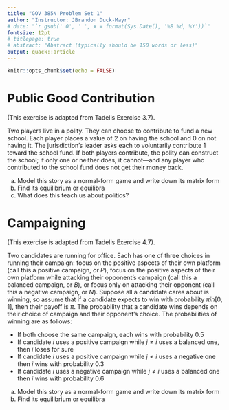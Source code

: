 ```yaml
---
title: "GOV 385N Problem Set 1"
author: "Instructor: JBrandon Duck-Mayr"
# date: "`r gsub(' 0', ' ', x = format(Sys.Date(), '%B %d, %Y'))`"
fontsize: 12pt
# titlepage: true
# abstract: "Abstract (typically should be 150 words or less)"
output: quack::article
---
```


```r
knitr::opts_chunk$set(echo = FALSE)
```

# Public Good Contribution

(This exercise is adapted from Tadelis Exercise 3.7).

Two players live in a polity.
They can choose to contribute to fund a new school.
Each player places a value of 2 on having the school and 0 on not having it.
The jurisdiction's leader asks each to voluntarily contribute 1 toward the school fund.
If both players contribute, the polity can construct the school; if only one or neither does, it cannot---and any player who contributed to the school fund does not get their money back.

a. Model this story as a normal-form game and write down its matrix form
b. Find its equilibrium or equilibra
c. What does this teach us about politics?

# Campaigning

(This exercise is adapted from Tadelis Exercise 4.7).

Two candidates are running for office.
Each has one of three choices in running their campaign: focus on the positive aspects of their own platform (call this a positive campaign, or $P$), focus on the positive aspects of their own platform while attacking their opponent's campaign (call this a balanced campaign, or $B$), or focus only on attacking their opponent (call this a negative campaign, or $N$).
Suppose all a candidate cares about is winning, so assume that if a candidate expects to win with probability $\pi in [0, 1]$, then their payoff is $\pi$.
The probability that a candidate wins depends on their choice of campaign and their opponent's choice.
The probabilities of winning are as follows:

- If both choose the same campaign, each wins with probability 0.5
- If candidate $i$ uses a positive campaign while $j \neq i$ uses a balanced one, then $i$ loses for sure
- If candidate $i$ uses a positive campaign while $j \neq i$ uses a negative one then $i$ wins with probability 0.3
- If candidate $i$ uses a negative campaign while $j \neq i$ uses a balanced one then $i$ wins with probability 0.6

a. Model this story as a normal-form game and write down its matrix form
b. Find its equilibrium or equilibra
